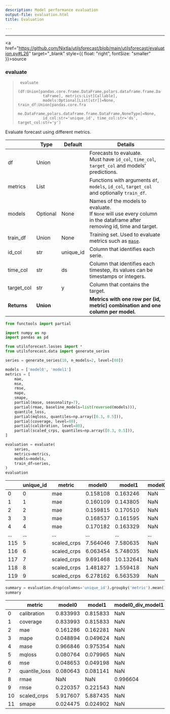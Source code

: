 ```yaml
---
description: Model performance evaluation
output-file: evaluation.html
title: Evaluation

---
```


------------------------------------------------------------------------

<a
href="https://github.com/Nixtla/utilsforecast/blob/main/utilsforecast/evaluation.py#L26"
target="_blank" style={{ float: "right", fontSize: "smaller" }}>source</a>

### evaluate

> ``` text
>  evaluate
>            (df:Union[pandas.core.frame.DataFrame,polars.dataframe.frame.Da
>            taFrame], metrics:List[Callable],
>            models:Optional[List[str]]=None, train_df:Union[pandas.core.fra
>            me.DataFrame,polars.dataframe.frame.DataFrame,NoneType]=None,
>            id_col:str='unique_id', time_col:str='ds', target_col:str='y')
> ```

Evaluate forecast using different metrics.

|             | **Type**  | **Default** | **Details**                                                                                                              |
|------|------------------|-------------------------|-------------------------|
| df          | Union     |             | Forecasts to evaluate.<br/>Must have `id_col`, `time_col`, `target_col` and models’ predictions.                          |
| metrics     | List      |             | Functions with arguments `df`, `models`, `id_col`, `target_col` and optionally `train_df`.                               |
| models      | Optional  | None        | Names of the models to evaluate.<br/>If `None` will use every column in the dataframe after removing id, time and target. |
| train_df    | Union     | None        | Training set. Used to evaluate metrics such as [`mase`](https://Nixtla.github.io/utilsforecast/losses.html#mase).        |
| id_col      | str       | unique_id   | Column that identifies each serie.                                                                                       |
| time_col    | str       | ds          | Column that identifies each timestep, its values can be timestamps or integers.                                          |
| target_col  | str       | y           | Column that contains the target.                                                                                         |
| **Returns** | **Union** |             | **Metrics with one row per (id, metric) combination and one column per model.**                                          |

```python
from functools import partial

import numpy as np
import pandas as pd

from utilsforecast.losses import *
from utilsforecast.data import generate_series
```


```python
series = generate_series(10, n_models=2, level=[80])
```


```python
models = ['model0', 'model1']
metrics = [
    mae,
    mse,
    rmse,
    mape,
    smape,
    partial(mase, seasonality=7),
    partial(rmae, baseline_models=list(reversed(models))),
    quantile_loss,
    partial(mqloss, quantiles=np.array([0.3, 0.5])),
    partial(coverage, level=80),
    partial(calibration, level=80),
    partial(scaled_crps, quantiles=np.array([0.3, 0.5])),
]
```


```python
evaluation = evaluate(
    series,
    metrics=metrics,
    models=models,
    train_df=series,
)
evaluation
```

|     | unique_id | metric      | model0   | model1    | model0_div_model1 | model1_div_model0 |
|-----|-----------|-------------|----------|-----------|-------------------|-------------------|
| 0   | 0         | mae         | 0.158108 | 0.163246  | NaN               | NaN               |
| 1   | 1         | mae         | 0.160109 | 0.143805  | NaN               | NaN               |
| 2   | 2         | mae         | 0.159815 | 0.170510  | NaN               | NaN               |
| 3   | 3         | mae         | 0.168537 | 0.161595  | NaN               | NaN               |
| 4   | 4         | mae         | 0.170182 | 0.163329  | NaN               | NaN               |
| ... | ...       | ...         | ...      | ...       | ...               | ...               |
| 115 | 5         | scaled_crps | 7.564046 | 7.580635  | NaN               | NaN               |
| 116 | 6         | scaled_crps | 6.063454 | 5.748035  | NaN               | NaN               |
| 117 | 7         | scaled_crps | 9.691468 | 10.132641 | NaN               | NaN               |
| 118 | 8         | scaled_crps | 1.481827 | 1.559418  | NaN               | NaN               |
| 119 | 9         | scaled_crps | 6.278162 | 6.563539  | NaN               | NaN               |

```python
summary = evaluation.drop(columns='unique_id').groupby('metric').mean().reset_index()
summary
```

|     | metric        | model0   | model1   | model0_div_model1 | model1_div_model0 |
|-----|---------------|----------|----------|-------------------|-------------------|
| 0   | calibration   | 0.833993 | 0.815833 | NaN               | NaN               |
| 1   | coverage      | 0.833993 | 0.815833 | NaN               | NaN               |
| 2   | mae           | 0.161286 | 0.162281 | NaN               | NaN               |
| 3   | mape          | 0.048894 | 0.049624 | NaN               | NaN               |
| 4   | mase          | 0.966846 | 0.975354 | NaN               | NaN               |
| 5   | mqloss        | 0.080764 | 0.079965 | NaN               | NaN               |
| 6   | mse           | 0.048653 | 0.049198 | NaN               | NaN               |
| 7   | quantile_loss | 0.080643 | 0.081141 | NaN               | NaN               |
| 8   | rmae          | NaN      | NaN      | 0.996604          | 1.007927          |
| 9   | rmse          | 0.220357 | 0.221543 | NaN               | NaN               |
| 10  | scaled_crps   | 5.917607 | 5.887435 | NaN               | NaN               |
| 11  | smape         | 0.024475 | 0.024902 | NaN               | NaN               |

